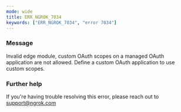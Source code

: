 ```yaml
---
mode: wide
title: ERR_NGROK_7034
keywords: ["ERR_NGROK_7034", "error 7034"]
---
```



### Message

Invalid edge module, custom OAuth scopes on a managed OAuth application are not allowed. Define a custom OAuth application to use custom scopes.

<ErrorDetails />

### Further help

If you're having trouble resolving this error, please reach out to [support@ngrok.com](mailto:support@ngrok.com?subject=Help%20with%20ERR_NGROK_7034)
